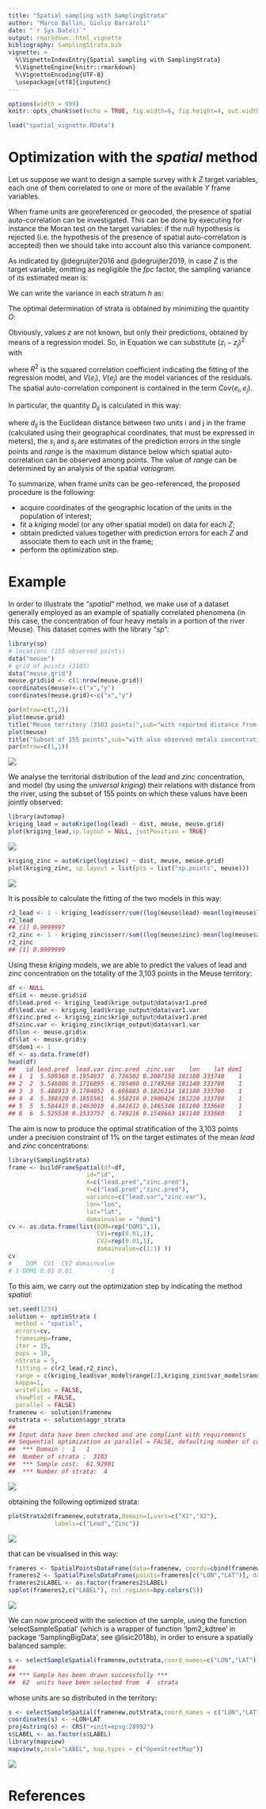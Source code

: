 ---
title: "Spatial sampling with SamplingStrata"
author: "Marco Ballin, Giulio Barcaroli"
date: "`r Sys.Date()`"
output: rmarkdown::html_vignette
bibliography: SamplingStrata.bib
vignette: >
  %\VignetteIndexEntry{Spatial sampling with SamplingStrata}
  %\VignetteEngine{knitr::rmarkdown}
  %\VignetteEncoding{UTF-8}
  \usepackage[utf8]{inputenc}
---

```{r setup, include=FALSE}
options(width = 999)
knitr::opts_chunk$set(echo = TRUE, fig.width=6, fig.height=4, out.width = 6, out.heigth = 4)

```

```{r load, eval=TRUE, echo=FALSE, include=FALSE}
load("spatial_vignette.RData")
```


# Optimization with the *spatial* method

Let us suppose we want to design a sample survey with $k$ $Z$ target variables, each one of them correlated to one or more of the available $Y$ frame variables. 

When frame units are georeferenced or geocoded, the presence of spatial auto-correlation can be investigated. This can be done by executing for instance the Moran test on the target variables: if the null hypothesis is rejected (i.e. the hypothesis of the presence of spatial auto-correlation is accepted) then we should take into account also this variance component.

As indicated by @degruijter2016 and @degruijter2019, in case $Z$ is the target variable, omitting as negligible the *fpc* factor, the sampling variance of its estimated mean is:

\begin{equation} \label{eq1}
V(\hat{\bar{Z}}) = \sum_{h=1}^{H}(N_{h}/N)^{2} S_{h}^{2}/n_{h}
\end{equation}

We can write the variance in each stratum $h$ as:

\begin{equation} \label{eq2}
S_{h}^{2} = \dfrac{1}{N_{h}^{2}} \sum_{i=1}^{N_{h-1}}\sum_{j=i+1}^{N_{h}}(z_{i}-z_{j})^{2}
\end{equation} 

The optimal determination of strata is obtained by minimizing the quantity $O$:

\begin{equation} \label{eq3}
O = \sum_{h=1}^{H} \dfrac{1}{N_{h}^{2}} \{ \sum_{i=1}^{N_{h-1}}  \sum_{j=i+1}^{N_{h}} (z_{i}-z_{j})^{2}\}^{1/2}
\end{equation}

Obviously, values $z$ are not known, but only their predictions, obtained by means of a regression model. So, in Equation \ref{eq3} we can substitute $(z_{i}-z_{j})^{2}$ with 

\begin{equation} \label{eq5}
D_{ij}^{2} = \dfrac{(\tilde{z}_{i}-\tilde{z}_{j})^{2}}{R^{2}} + V(e_{i}) + V(e_{j}) - 2Cov(e_{i},e_{j})
\end{equation}

where $R^{2}$ is the squared correlation coefficient indicating the fitting of the regression model, and $V(e_{i})$, $V(e_{j})$ are the model variances of the residuals. The spatial auto-correlation component is contained in the term $Cov(e_{i},e_{j})$.

In particular, the quantity $D_{ij}$ is calculated in this way:

\begin{equation} \label{eq6}
D_{ij}^{2} = \dfrac{(\tilde{z}_{i}-\tilde{z}_{j})^{2}}{R^{2}} + (s_{i}^{2} + s_{j}^{2}) - 2 s_{i}  s_{j}  e^{-k (d_{ij}/range)}
\end{equation}

where $d_{ij}$ is the Euclidean distance between two units i and j in the frame (calculated using their geographical coordinates, that must be expressed in meters), the $s_{i}$ and $s_{j}$ are estimates of the prediction errors in the single points and *range* is the maximum distance below which spatial auto-correlation can be observed among points. The value of *range* can be determined by an analysis of the spatial *variogram*.


To summarize, when frame units can be geo-referenced, the proposed procedure is the following:

* acquire coordinates of the geographic location of the units in the population of interest;
*	fit a *kriging* model (or any other spatial model) on data for each $Z$;
* obtain predicted values together with prediction errors for each $Z$ and associate them to each unit in the frame;
* perform the optimization step.


# Example

In order to illustrate the "*spatial*" method, we make use of a dataset generally employed as an example of spatially correlated phenomena (in this case, the concentration of four heavy metals in a portion of the river Meuse). This dataset comes with the library "*sp*":

```{r, eval = FALSE,echo=FALSE, message=FALSE}
library(sp)
# locations (155 observed points)
data("meuse")
# grid of points (3103)
data("meuse.grid")
meuse.grid$id <- c(1:nrow(meuse.grid))
coordinates(meuse)<-c("x","y")
coordinates(meuse.grid)<-c("x","y")
```

```{r, eval = FALSE,echo=FALSE,include=FALSE}
par(mfrow=c(1,2))
plot(meuse.grid)
title("Meuse territory (3103 points)",sub="with reported distance from the river",cex.main=0.8,cex.sub=0.8)
plot(meuse)
title("Subset of 155 points",sub="with also observed metals concentration",cex.main=0.8,cex.sub=0.8)
par(mfrow=c(1,1))
```

![](spatial_figures/unnamed-chunk-2-1.png)

We analyse the territorial distribution of the *lead* and *zinc* concentration, and model (by using the *universal kriging*) their relations with distance from the river, using the subset of 155 points on which these values have been jointly observed: 

```{r, eval = F,echo=TRUE,message=FALSE,fig.width=6,fig.height=8}
library(automap)
kriging_lead = autoKrige(log(lead) ~ dist, meuse, meuse.grid)
plot(kriging_lead,sp.layout = NULL, justPosition = TRUE)
```

![](spatial_figures/unnamed-chunk-3-1.png)
```{r, eval = F,echo=TRUE,message=FALSE,fig.width=6,fig.height=8}
kriging_zinc = autoKrige(log(zinc) ~ dist, meuse, meuse.grid)
plot(kriging_zinc, sp.layout = list(pts = list("sp.points", meuse)))
```

![](spatial_figures/unnamed-chunk-3-2.png)

It is possible to calculate the fitting of the two models in this way:

```{r, eval = F,echo=TRUE,message=FALSE,fig.width=6,fig.height=8}
r2_lead <- 1 - kriging_lead$sserr/sum((log(meuse$lead)-mean(log(meuse$lead)))^2)
r2_lead
## [1] 0.9999997
r2_zinc <- 1 - kriging_zinc$sserr/sum((log(meuse$zinc)-mean(log(meuse$zinc)))^2)
r2_zinc
## [1] 0.9999999
```


Using these *kriging* models, we are able to predict the values of lead and zinc concentration on the totality of the 3,103 points in the Meuse territory:

```{r, eval = F,echo=TRUE}
df <- NULL
df$id <- meuse.grid$id
df$lead.pred <- kriging_lead$krige_output@data$var1.pred
df$lead.var <- kriging_lead$krige_output@data$var1.var
df$zinc.pred <- kriging_zinc$krige_output@data$var1.pred
df$zinc.var <- kriging_zinc$krige_output@data$var1.var
df$lon <- meuse.grid$x
df$lat <- meuse.grid$y
df$dom1 <- 1
df <- as.data.frame(df)
head(df)
##   id lead.pred  lead.var zinc.pred  zinc.var    lon    lat dom1
## 1  1  5.509360 0.1954937  6.736502 0.2007150 181180 333740    1
## 2  2  5.546006 0.1716895  6.785460 0.1749260 181140 333700    1
## 3  3  5.488913 0.1784052  6.698883 0.1826314 181180 333700    1
## 4  4  5.388320 0.1855561  6.558216 0.1906426 181220 333700    1
## 5  5  5.584415 0.1463018  6.841612 0.1465346 181100 333660    1
## 6  6  5.525538 0.1533757  6.749216 0.1549663 181140 333660    1
```

The aim is now to produce the optimal stratification of the 3,103 points under a precision constraint of 1% on the target estimates of the mean *lead*  and *zinc* concentrations:

```{r, eval = F,echo=TRUE, message=FALSE, warning=FALSE}
library(SamplingStrata)
frame <- buildFrameSpatial(df=df,
                      id="id",
                      X=c("lead.pred","zinc.pred"),
                      Y=c("lead.pred","zinc.pred"),
                      variance=c("lead.var","zinc.var"),
                      lon="lon",
                      lat="lat",
                      domainvalue = "dom1")
cv <- as.data.frame(list(DOM=rep("DOM1",1),
                         CV1=rep(0.01,1),
                         CV2=rep(0.01,1),
                         domainvalue=c(1:1) ))
cv
#    DOM  CV1  CV2 domainvalue
# 1 DOM1 0.01 0.01           1
```

To this aim, we carry out the optimization step by indicating the method *spatial*:

```{r, eval = F,echo=TRUE, message=FALSE, warning=FALSE}
set.seed(1234)
solution <- optimStrata (
  method = "spatial",
  errors=cv, 
  framesamp=frame,
  iter = 15,
  pops = 10,
  nStrata = 5,
  fitting = c(r2_lead,r2_zinc),
  range = c(kriging_lead$var_model$range[2],kriging_zinc$var_model$range[2]),
  kappa=1,
  writeFiles = FALSE,
  showPlot = FALSE,
  parallel = FALSE)
framenew <- solution$framenew
outstrata <- solution$aggr_strata
## 
## Input data have been checked and are compliant with requirements
## Sequential optimization as parallel = FALSE, defaulting number of cores = 1
##  *** Domain :  1   1
##  Number of strata :  3103
##  *** Sample cost:  61.92901
##  *** Number of strata:  4
```

![](spatial_figures/unnamed-chunk-7-1.png)


obtaining the following optimized strata:

```{r, eval = F,echo=TRUE}
plotStrata2d(framenew,outstrata,domain=1,vars=c("X1","X2"),
             labels=c("Lead","Zinc"))
```

![](spatial_figures/unnamed-chunk-8-1.png)

that can be visualised in this way:

```{r, eval = F,echo=TRUE}
frameres <- SpatialPointsDataFrame(data=framenew, coords=cbind(framenew$LON,framenew$LAT) )
frameres2 <- SpatialPixelsDataFrame(points=frameres[c("LON","LAT")], data=framenew)
frameres2$LABEL <- as.factor(frameres2$LABEL)
spplot(frameres2,c("LABEL"), col.regions=bpy.colors(5))
```

![](spatial_figures/unnamed-chunk-9-1.png)

We can now proceed with the selection of the sample, using the function 'selectSampleSpatial' (which is a wrapper of function 'lpm2_kdtree' in package 'SamplingBigData', see @lisic2018b), in order to ensure a spatially balanced sample:

```{r, eval = F,echo=TRUE}
s <- selectSampleSpatial(framenew,outstrata,coord_names=c("LON","LAT"))
## 
## *** Sample has been drawn successfully ***
##  62  units have been selected from  4  strata
```

whose units are so distributed in the territory:

```{r, eval = F,echo=TRUE,message=FALSE,fig.width=6, fig.height=8}
s <- selectSampleSpatial(framenew,outstrata,coord_names = c("LON","LAT"))
coordinates(s) <- ~LON+LAT
proj4string(s) <- CRS("+init=epsg:28992")
s$LABEL <- as.factor(s$LABEL)
library(mapview)
mapview(s,zcol="LABEL", map.types = c("OpenStreetMap"))
```

![](spatial_figures/unnamed-chunk-10-1.jpeg)



# References